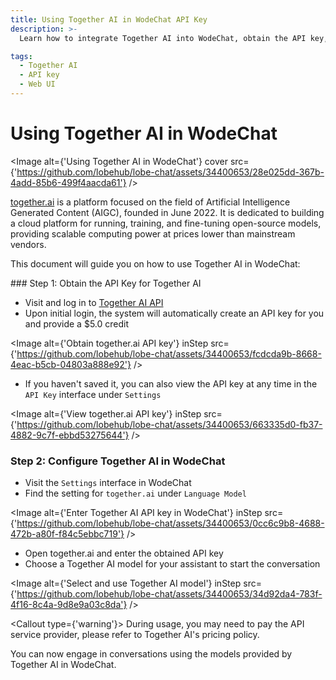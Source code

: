 ```yaml
---
title: Using Together AI in WodeChat API Key
description: >-
  Learn how to integrate Together AI into WodeChat, obtain the API key, configure settings, and start conversations with AI models.

tags:
  - Together AI
  - API key
  - Web UI
---
```


# Using Together AI in WodeChat

<Image alt={'Using Together AI in WodeChat'} cover src={'https://github.com/lobehub/lobe-chat/assets/34400653/28e025dd-367b-4add-85b6-499f4aacda61'} />

[together.ai](https://www.together.ai/) is a platform focused on the field of Artificial Intelligence Generated Content (AIGC), founded in June 2022. It is dedicated to building a cloud platform for running, training, and fine-tuning open-source models, providing scalable computing power at prices lower than mainstream vendors.

This document will guide you on how to use Together AI in WodeChat:

<Steps>
  ### Step 1: Obtain the API Key for Together AI

  - Visit and log in to [Together AI API](https://api.together.ai/)
  - Upon initial login, the system will automatically create an API key for you and provide a $5.0 credit

  <Image alt={'Obtain together.ai API key'} inStep src={'https://github.com/lobehub/lobe-chat/assets/34400653/fcdcda9b-8668-4eac-b5cb-04803a888e92'} />

  - If you haven't saved it, you can also view the API key at any time in the `API Key` interface under `Settings`

  <Image alt={'View together.ai API key'} inStep src={'https://github.com/lobehub/lobe-chat/assets/34400653/663335d0-fb37-4882-9c7f-ebbd53275644'} />

  ### Step 2: Configure Together AI in WodeChat

  - Visit the `Settings` interface in WodeChat
  - Find the setting for `together.ai` under `Language Model`

  <Image alt={'Enter Together AI API key in WodeChat'} inStep src={'https://github.com/lobehub/lobe-chat/assets/34400653/0cc6c9b8-4688-472b-a80f-f84c5ebbc719'} />

  - Open together.ai and enter the obtained API key
  - Choose a Together AI model for your assistant to start the conversation

  <Image alt={'Select and use Together AI model'} inStep src={'https://github.com/lobehub/lobe-chat/assets/34400653/34d92da4-783f-4f16-8c4a-9d8e9a03c8da'} />

  <Callout type={'warning'}>
    During usage, you may need to pay the API service provider, please refer to Together AI's pricing
    policy.
  </Callout>
</Steps>

You can now engage in conversations using the models provided by Together AI in WodeChat.
